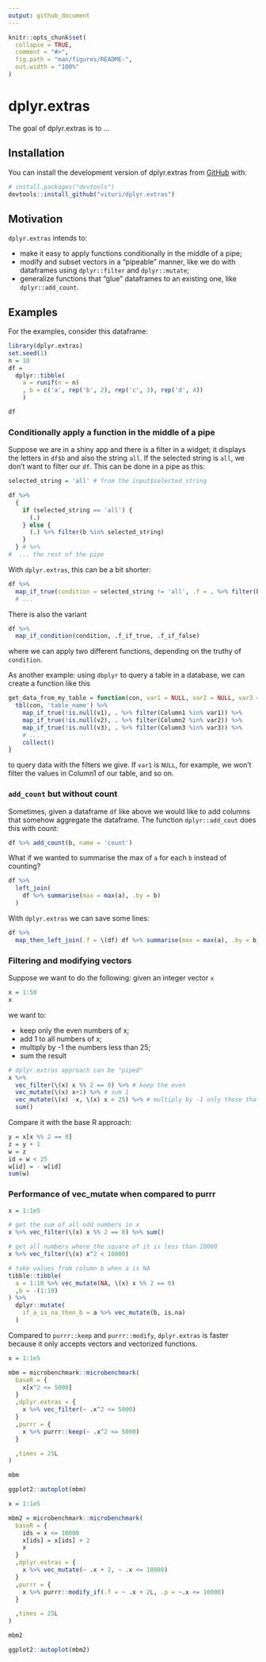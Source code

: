 ```yaml
---
output: github_document
---
```


<!-- README.md is generated from README.Rmd. Please edit that file -->

```r
knitr::opts_chunk$set(
  collapse = TRUE,
  comment = "#>",
  fig.path = "man/figures/README-",
  out.width = "100%"
)
```

# dplyr.extras

<!-- badges: start -->
<!-- badges: end -->

The goal of dplyr.extras is to ...

## Installation

You can install the development version of dplyr.extras from [GitHub](https://github.com/) with:

``` r
# install.packages("devtools")
devtools::install_github("vituri/dplyr.extras")
```

## Motivation

`dplyr.extras` intends to:

- make it easy to apply functions conditionally in the middle of a pipe;
- modify and subset vectors in a "pipeable" manner, like we do with dataframes using `dplyr::filter` and `dplyr::mutate`;
- generalize functions that "glue" dataframes to an existing one, like `dplyr::add_count`.

## Examples

For the examples, consider this dataframe:

```r
library(dplyr.extras)
set.seed(1)
n = 10
df = 
  dplyr::tibble(
    a = runif(n = n)
    , b = c('a', rep('b', 2), rep('c', 3), rep('d', 4))
    )

df
```

### Conditionally apply a function in the middle of a pipe

Suppose we are in a shiny app and there is a filter in a widget; it displays the letters in `df$b` and also the string `all`. If the selected string is `all`, we don't want to filter our `df`. This can be done in a pipe as this:

```r
selected_string = 'all' # from the input$selected_string

df %>% 
  {
    if (selected_string == 'all') {
      (.)
    } else {
      (.) %>% filter(b %in% selected_string)
    }
  } # %>% 
#  ... the rest of the pipe
```

With `dplyr.extras`, this can be a bit shorter:

```r
df %>% 
  map_if_true(condition = selected_string != 'all', .f = . %>% filter(b %in% selected_string)) # %>% 
  # ...
```

There is also the variant

```r
df %>% 
  map_if_condition(condition, .f_if_true, .f_if_false)
```

where we can apply two different functions, depending on the truthy of `condition`.

As another example: using `dbplyr` to query a table in a database, we can create a function like this

```r
get_data_from_my_table = function(con, var1 = NULL, var2 = NULL, var3 = NULL) {
  tbl(con, 'table_name') %>% 
    map_if_true(!is.null(v1), . %>% filter(Column1 %in% var1)) %>% 
    map_if_true(!is.null(v2), . %>% filter(Column2 %in% var2)) %>% 
    map_if_true(!is.null(v3), . %>% filter(Column3 %in% var3)) %>% 
    # ...
    collect()
}
```

to query data with the filters we give. If `var1` is `NULL`, for example, we won't filter the values in Column1 of our table, and so on.

### `add_count` but without count

Sometimes, given a dataframe `df` like above we would like to add columns that somehow aggregate the dataframe. The function `dplyr::add_cout` does this with count:

```r
df %>% add_count(b, name = 'count')
```

What if we wanted to summarise the max of `a` for each `b` instead of counting? 

```r
df %>% 
  left_join(
    df %>% summarise(max = max(a), .by = b)
  )
```

With `dplyr.extras` we can save some lines:
```r
df %>% 
  map_then_left_join(.f = \(df) df %>% summarise(max = max(a), .by = b))
```


### Filtering and modifying vectors

Suppose we want to do the following: given an integer vector `x`

```r
x = 1:50
x
```

we want to:

- keep only the even numbers of x;
- add 1 to all numbers of x;
- multiply by -1 the numbers less than 25;
- sum the result

```r
# dplyr.extras approach can be "piped"
x %>% 
  vec_filter(\(x) x %% 2 == 0) %>% # keep the even
  vec_mutate(\(x) x+1) %>% # sum 1
  vec_mutate(\(x) -x, \(x) x < 25) %>% # multiply by -1 only those that satisfy x < 25 
  sum()
```

Compare it with the base R approach:

```r
y = x[x %% 2 == 0]
z = y + 1
w = z
id = w < 25
w[id] = - w[id]
sum(w)
```

### Performance of vec_mutate when compared to purrr

```r
x = 1:1e5

# get the sum of all odd numbers in x
x %>% vec_filter(\(x) x %% 2 == 0) %>% sum()

# get all numbers where the square of it is less than 10000
x %>% vec_filter(\(x) x^2 < 10000)

# take values from column b when a is NA
tibble::tibble(
  a = 1:10 %>% vec_mutate(NA, \(x) x %% 2 == 0)
  ,b = -(1:10)
) %>% 
  dplyr::mutate(
    if_a_is_na_then_b = a %>% vec_mutate(b, is.na)
  )

```

Compared to `purrr::keep` and `purrr::modify`, `dplyr.extras` is faster because it only accepts vectors and vectorized functions.

```r
x = 1:1e5

mbm = microbenchmark::microbenchmark(
  baseR = {
    x[x^2 <= 5000]
  }
  ,dplyr.extras = {
    x %>% vec_filter(~ .x^2 <= 5000)
  }
  ,purrr = {
    x %>% purrr::keep(~ .x^2 <= 5000)
  }

  ,times = 25L
)

mbm
```

```r
ggplot2::autoplot(mbm)
```

```r
x = 1:1e5

mbm2 = microbenchmark::microbenchmark(
  baseR = {
    ids = x <= 10000
    x[ids] = x[ids] + 2
    x
  }
  ,dplyr.extras = {
    x %>% vec_mutate(~ .x + 2, ~ .x <= 10000)
  }
  ,purrr = {
    x %>% purrr::modify_if(.f = ~ .x + 2L, .p = ~.x <= 10000)
  }

  ,times = 25L
)

mbm2
```

```r
ggplot2::autoplot(mbm2)
```
